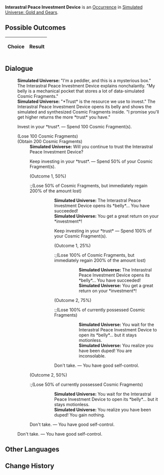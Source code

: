 {{Simulated Universe Event Infobox
|title         = Interastral Peace Investment Device
|image         = Random Event Bond.png
|type          =
|domains_su    = 
|domains_ext   = 
|domains_swarm = 
|domains_gng   = Occurrence
|requirements  =
|prev          = 
|next          = 
|indexRewards  =
|characters    = 
}}
'''Interastral Peace Investment Device''' is an [[Simulated Universe/Occurrence|Occurrence]] in [[Simulated Universe: Gold and Gears]].

==Possible Outcomes==
{| class="article-table"
!Choice
!Result

|}

<!--
==Gameplay Notes==

-->
==Dialogue==
{{Dialogue Start}}
:'''Simulated Universe:''' "I'm a peddler, and this is a mysterious box." The Interastral Peace Investment Device explains nonchalantly. "My belly is a mechanical pocket that stores a lot of data-simulated Cosmic Fragments."
:'''Simulated Universe:''' "*Trust* is the resource we use to invest." The Interastral Peace Investment Device opens its belly and shows the simulated and synthesized Cosmic Fragments inside. "I promise you'll get higher returns the more *trust* you have."
:{{DIcon|Star}} Invest in your *trust*. &mdash; Spend 100 Cosmic Fragment(s).
:;(Lose 100 Cosmic Fragments)
:;(Obtain 200 Cosmic Fragments)
::'''Simulated Universe:''' Will you continue to trust the Interastral Peace Investment Device?
::{{DIcon|Star}} Keep investing in your *trust*. &mdash; Spend 50% of your Cosmic Fragment(s).
::;(Outcome 1, 50%)
:::;(Lose 50% of Cosmic Fragments, but immediately regain 200% of the amount lost{{Verify}})
::::'''Simulated Universe:''' The Interastral Peace Investment Device opens its *belly*... You have succeeded!
::::'''Simulated Universe:''' You get a great return on your *investment*!
::::{{DIcon|Star}} Keep investing in your *trust* &mdash; Spend 100% of your Cosmic Fragment(s).
::::;(Outcome 1, 25%)
:::::;(Lose 100% of Cosmic Fragments, but immediately regain 200% of the amount lost{{Verify}})
::::::'''Simulated Universe:''' The Interastral Peace Investment Device opens its *belly*... You have succeeded!
::::::'''Simulated Universe:''' You get a great return on your *investment*!
::::;(Outcome 2, 75%)
:::::;(Lose 100% of currently possessed Cosmic Fragments)
::::::'''Simulated Universe:''' You wait for the Interastral Peace Investment Device to open its *belly*... but it stays motionless.
::::::'''Simulated Universe:''' You realize you have been duped! You are inconsolable.
::::{{DIcon|Star}} Don't take. &mdash; You have good self-control.
::;(Outcome 2, 50%)
:::;(Lose 50% of currently possessed Cosmic Fragments)
::::'''Simulated Universe:''' You wait for the Interastral Peace Investment Device to open its *belly*... but it stays motionless.
::::'''Simulated Universe:''' You realize you have been duped! You gain nothing.
::{{DIcon|Star}} Don't take. &mdash; You have good self-control.
:{{DIcon|Star}} Don't take. &mdash; You have good self-control.
{{Dialogue End}}

==Other Languages==
{{Other Languages
|en   = Interastral Peace Investment Device
|zhs  = 星际和平投资机器
|zht  = 星際和平投資機器
|ja   = スターピース{{Rubi|投資|とうし}}ロボット
|ko   = 스타피스 투자 기기
|es   = Dispositivo de inversión de la Paz Interastral
|fr   = Appareil d'investissement de la Paix Interastrale
|ru   = Устройство инвестирования Межзвёздного мира
|th   = หุ่นยนต์ลงทุนสันติภาพแห่งดวงดาว
|vi   = Cỗ Máy Đầu Tư Hành Tinh Hòa Bình
|de   = Interastrales Investitionsgerät
|id   = Perangkat Investasi Interastral Peace
|pt   = Dispositivo de Investimento da Paz Interastral
}}

==Change History==
{{Change History|1.6}}
